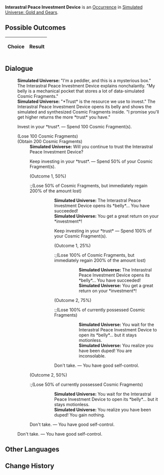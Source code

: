 {{Simulated Universe Event Infobox
|title         = Interastral Peace Investment Device
|image         = Random Event Bond.png
|type          =
|domains_su    = 
|domains_ext   = 
|domains_swarm = 
|domains_gng   = Occurrence
|requirements  =
|prev          = 
|next          = 
|indexRewards  =
|characters    = 
}}
'''Interastral Peace Investment Device''' is an [[Simulated Universe/Occurrence|Occurrence]] in [[Simulated Universe: Gold and Gears]].

==Possible Outcomes==
{| class="article-table"
!Choice
!Result

|}

<!--
==Gameplay Notes==

-->
==Dialogue==
{{Dialogue Start}}
:'''Simulated Universe:''' "I'm a peddler, and this is a mysterious box." The Interastral Peace Investment Device explains nonchalantly. "My belly is a mechanical pocket that stores a lot of data-simulated Cosmic Fragments."
:'''Simulated Universe:''' "*Trust* is the resource we use to invest." The Interastral Peace Investment Device opens its belly and shows the simulated and synthesized Cosmic Fragments inside. "I promise you'll get higher returns the more *trust* you have."
:{{DIcon|Star}} Invest in your *trust*. &mdash; Spend 100 Cosmic Fragment(s).
:;(Lose 100 Cosmic Fragments)
:;(Obtain 200 Cosmic Fragments)
::'''Simulated Universe:''' Will you continue to trust the Interastral Peace Investment Device?
::{{DIcon|Star}} Keep investing in your *trust*. &mdash; Spend 50% of your Cosmic Fragment(s).
::;(Outcome 1, 50%)
:::;(Lose 50% of Cosmic Fragments, but immediately regain 200% of the amount lost{{Verify}})
::::'''Simulated Universe:''' The Interastral Peace Investment Device opens its *belly*... You have succeeded!
::::'''Simulated Universe:''' You get a great return on your *investment*!
::::{{DIcon|Star}} Keep investing in your *trust* &mdash; Spend 100% of your Cosmic Fragment(s).
::::;(Outcome 1, 25%)
:::::;(Lose 100% of Cosmic Fragments, but immediately regain 200% of the amount lost{{Verify}})
::::::'''Simulated Universe:''' The Interastral Peace Investment Device opens its *belly*... You have succeeded!
::::::'''Simulated Universe:''' You get a great return on your *investment*!
::::;(Outcome 2, 75%)
:::::;(Lose 100% of currently possessed Cosmic Fragments)
::::::'''Simulated Universe:''' You wait for the Interastral Peace Investment Device to open its *belly*... but it stays motionless.
::::::'''Simulated Universe:''' You realize you have been duped! You are inconsolable.
::::{{DIcon|Star}} Don't take. &mdash; You have good self-control.
::;(Outcome 2, 50%)
:::;(Lose 50% of currently possessed Cosmic Fragments)
::::'''Simulated Universe:''' You wait for the Interastral Peace Investment Device to open its *belly*... but it stays motionless.
::::'''Simulated Universe:''' You realize you have been duped! You gain nothing.
::{{DIcon|Star}} Don't take. &mdash; You have good self-control.
:{{DIcon|Star}} Don't take. &mdash; You have good self-control.
{{Dialogue End}}

==Other Languages==
{{Other Languages
|en   = Interastral Peace Investment Device
|zhs  = 星际和平投资机器
|zht  = 星際和平投資機器
|ja   = スターピース{{Rubi|投資|とうし}}ロボット
|ko   = 스타피스 투자 기기
|es   = Dispositivo de inversión de la Paz Interastral
|fr   = Appareil d'investissement de la Paix Interastrale
|ru   = Устройство инвестирования Межзвёздного мира
|th   = หุ่นยนต์ลงทุนสันติภาพแห่งดวงดาว
|vi   = Cỗ Máy Đầu Tư Hành Tinh Hòa Bình
|de   = Interastrales Investitionsgerät
|id   = Perangkat Investasi Interastral Peace
|pt   = Dispositivo de Investimento da Paz Interastral
}}

==Change History==
{{Change History|1.6}}
